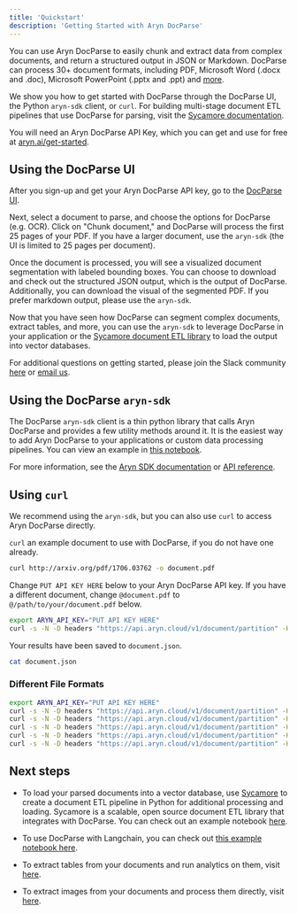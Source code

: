 ```yaml
---
title: 'Quickstart'
description: 'Getting Started with Aryn DocParse'
---
```


You can use Aryn DocParse to easily chunk and extract data from complex documents, and return a structured output in JSON or Markdown. DocParse can process 30+ document formats, including PDF, Microsoft Word (.docx and .doc), Microsoft PowerPoint (.pptx and .ppt) and [more](docparse/formats_supported).

We show you how to get started with DocParse through the DocParse UI, the Python ``aryn-sdk`` client, or ``curl``. For building multi-stage document ETL pipelines that use DocParse for parsing, visit the [Sycamore documentation](https://sycamore.readthedocs.io/en/stable/).

You will need an Aryn DocParse API Key, which you can get and use for free at [aryn.ai/get-started](https://www.aryn.ai/get-started).

## Using the DocParse UI

After you sign-up and get your Aryn DocParse API key, go to the [DocParse UI](http://app.aryn.ai/docparse/). 

Next, select a document to parse, and choose the options for DocParse (e.g. OCR). Click on "Chunk document," and DocParse will process the first 25 pages of your PDF. If you have a larger document, use the ``aryn-sdk`` (the UI is limited to 25 pages per document).

Once the document is processed, you will see a visualized document segmentation with labeled bounding boxes. You can choose to download and check out the structured JSON output, which is the output of DocParse. Additionally, you can download the visual of the segmented PDF. If you prefer markdown output, please use the ``aryn-sdk``.

Now that you have seen how DocParse can segment complex documents, extract tables, and more, you can use the ``aryn-sdk`` to leverage DocParse in your application or the [Sycamore document ETL library](https://github.com/aryn-ai/sycamore) to load the output into vector databases. 

For additional questions on getting started, please join the Slack community [here](https://join.slack.com/t/sycamore-ulj8912/shared_invite/zt-23sv0yhgy-MywV5dkVQ~F98Aoejo48Jg) or [email us](mailto:info@aryn.ai).

## Using the DocParse ``aryn-sdk``

The DocParse ``aryn-sdk`` client is a thin python library that calls Aryn DocParse and provides a few utility methods around it. It is the easiest way to add Aryn DocParse to your applications or custom data processing pipelines. You can view an example in [this notebook](https://github.com/aryn-ai/sycamore/blob/main/notebooks/ArynPartitionerPython.ipynb).

For more information, see the [Aryn SDK documentation](docparse/aryn_sdk) or [API reference](api-reference/introduction). 


## Using ``curl``

We recommend using the ``aryn-sdk``, but you can also use ``curl`` to access Aryn DocParse directly.

``curl`` an example document to use with DocParse, if you do not have one already.

```bash
curl http://arxiv.org/pdf/1706.03762 -o document.pdf
```
Change ``PUT API KEY HERE`` below to your Aryn DocParse API key. If you have a different document, change ``@document.pdf`` to ``@/path/to/your/document.pdf`` below.

```bash
export ARYN_API_KEY="PUT API KEY HERE"
curl -s -N -D headers "https://api.aryn.cloud/v1/document/partition" -H "Authorization: Bearer $ARYN_API_KEY" -F "file=@document.pdf" | tee document.json
```
Your results have been saved to ``document.json``.

```bash
cat document.json
```

### Different File Formats

```bash
export ARYN_API_KEY="PUT API KEY HERE"
curl -s -N -D headers "https://api.aryn.cloud/v1/document/partition" -H "Authorization: Bearer $ARYN_API_KEY" -F "file=@document.pdf" | tee document.json
curl -s -N -D headers "https://api.aryn.cloud/v1/document/partition" -H "Authorization: Bearer $ARYN_API_KEY" -F "file=@document.docx" | tee document.json
curl -s -N -D headers "https://api.aryn.cloud/v1/document/partition" -H "Authorization: Bearer $ARYN_API_KEY" -F "file=@document.doc" | tee document.json
curl -s -N -D headers "https://api.aryn.cloud/v1/document/partition" -H "Authorization: Bearer $ARYN_API_KEY" -F "file=@document.pptx" | tee document.json
curl -s -N -D headers "https://api.aryn.cloud/v1/document/partition" -H "Authorization: Bearer $ARYN_API_KEY" -F "file=@document.ppt" | tee document.json
```

## Next steps

* To load your parsed documents into a vector database, use [Sycamore](https://github.com/aryn-ai/sycamore) to create a document ETL pipeline in Python for additional processing and loading. Sycamore is a scalable, open source document ETL library that integrates with DocParse. You can check out an example notebook [here](https://github.com/aryn-ai/sycamore/blob/main/notebooks/pinecone-writer.ipynb).

* To use DocParse with Langchain, you can check out [this example notebook here](https://github.com/aryn-ai/sycamore/blob/main/notebooks/ArynPartitionerWithLangchain.ipynb).

* To extract tables from your documents and run analytics on them, visit [here](docparse/tutorials/tables).

* To extract images from your documents and process them directly, visit [here](docparse/tutorials/images).